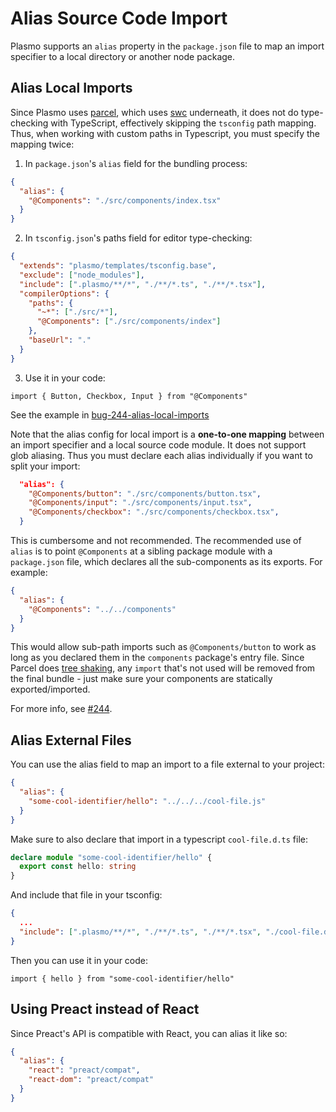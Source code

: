 # Alias Source Code Import

Plasmo supports an `alias` property in the `package.json` file to map an import specifier to a local directory or another node package.

## Alias Local Imports

Since Plasmo uses [parcel](https://parceljs.org), which uses [swc](https://swc.rs/) underneath, it does not do type-checking with TypeScript, effectively skipping the `tsconfig` path mapping. Thus, when working with custom paths in Typescript, you must specify the mapping twice:

1. In `package.json`'s `alias` field for the bundling process:

```json
{
  "alias": {
    "@Components": "./src/components/index.tsx"
  }
}
```

2. In `tsconfig.json`'s paths field for editor type-checking:

```json
{
  "extends": "plasmo/templates/tsconfig.base",
  "exclude": ["node_modules"],
  "include": [".plasmo/**/*", "./**/*.ts", "./**/*.tsx"],
  "compilerOptions": {
    "paths": {
      "~*": ["./src/*"],
      "@Components": ["./src/components/index"]
    },
    "baseUrl": "."
  }
}
```

3. Use it in your code:

```tsx
import { Button, Checkbox, Input } from "@Components"
```

See the example in [bug-244-alias-local-imports](https://github.com/PlasmoHQ/plasmo-test/tree/main/bug/bug-244-alias-local-imports)

Note that the alias config for local import is a **one-to-one mapping** between an import specifier and a local source code module. It does not support glob aliasing. Thus you must declare each alias individually if you want to split your import:

```json
  "alias": {
    "@Components/button": "./src/components/button.tsx",
    "@Components/input": "./src/components/input.tsx",
    "@Components/checkbox": "./src/components/checkbox.tsx",
  }
```

This is cumbersome and not recommended. The recommended use of `alias` is to point `@Components` at a sibling package module with a `package.json` file, which declares all the sub-components as its exports. For example:

```json
{
  "alias": {
    "@Components": "../../components"
  }
}
```

This would allow sub-path imports such as `@Components/button` to work as long as you declared them in the `components` package's entry file. Since Parcel does [tree shaking](https://parceljs.org/features/production/#tree-shaking), any `import` that's not used will be removed from the final bundle - just make sure your components are statically exported/imported.

For more info, see [#244](https://github.com/PlasmoHQ/plasmo/issues/244).

## Alias External Files

You can use the alias field to map an import to a file external to your project:

```json
{
  "alias": {
    "some-cool-identifier/hello": "../../../cool-file.js"
  }
}
```

Make sure to also declare that import in a typescript `cool-file.d.ts` file:

```ts
declare module "some-cool-identifier/hello" {
  export const hello: string
}
```

And include that file in your tsconfig:

```json
{
  ...
  "include": [".plasmo/**/*", "./**/*.ts", "./**/*.tsx", "./cool-file.d.ts"]
}
```

Then you can use it in your code:

```tsx
import { hello } from "some-cool-identifier/hello"
```

## Using Preact instead of React

Since Preact's API is compatible with React, you can alias it like so:

```json
{
  "alias": {
    "react": "preact/compat",
    "react-dom": "preact/compat"
  }
}
```
